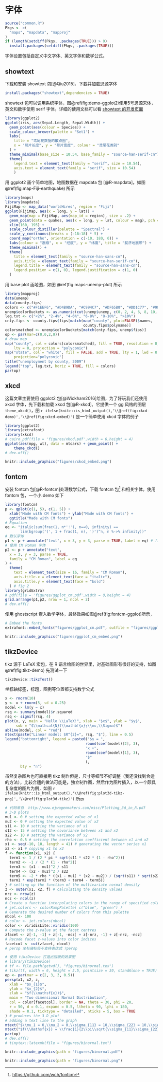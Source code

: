 # 字体 {#fonts}

```r
source("common.R")
Pkgs <- c(
  "maps", "mapdata", "mapproj"
)
if (length(setdiff(Pkgs, .packages(TRUE))) > 0) 
  install.packages(setdiff(Pkgs, .packages(TRUE)))
```

字体设置包括自定义中文字体、英文字体和数学公式。

## showtext 

下载和安装 showtext 包[@Qiu2015]，下载并加载思源字体

```r
install.packages("showtext",dependencies = TRUE)
```

showtext 包可以调用系统字体，图\@ref(fig:demo-ggplot2)使用5号思源宋体，英文和数字使用 serif 字体。详细的使用文档可以看 [showtext 的开发页面](https://github.com/yixuan/showtext)

```r
library(ggplot2)
ggplot(iris, aes(Sepal.Length, Sepal.Width)) +
  geom_point(aes(colour = Species)) +
  scale_colour_brewer(palette = "Set1") +
  labs(
    title = "鸢尾花数据的散点图",
    x = "萼片长度", y = "萼片宽度", colour = "鸢尾花类别"
  ) +
  theme_minimal(base_size = 10.54, base_family = "source-han-serif-cn") +
  theme(
    legend.text = element_text(family = "serif", size = 10.54),
    axis.text = element_text(family = "serif", size = 10.54)
    )
```

用 ggplot2 画个简单地图，地图数据在 mapdata 包 [@R-mapdata]，如图 \@ref(fig:map-Fiji-earthquake) 所示

```r
library(maps)
library(mapdata)
FijiMap <- map_data("worldHires", region = "Fiji")
ggplot(FijiMap, aes(x = long, y = lat)) +
  geom_map(map = FijiMap, aes(map_id = region), size = .2) +
  geom_point(data = quakes, aes(x = long, y = lat, colour = mag), pch = 16) +
  xlim(160, 195) +
  scale_colour_distiller(palette = "Spectral") +
  scale_y_continuous(breaks = (-18:18) * 5) +
  coord_map("ortho", orientation = c(-10, 180, 0)) +
  labs(colour = "震级", x = "经度", y = "纬度", title = "斐济地震带") +
  theme_minimal() +
  theme(
    title = element_text(family = "source-han-sans-cn"),
    axis.title = element_text(family = "source-han-serif-cn"),
    legend.title = element_text(family = "source-han-sans-cn"),
    legend.position = c(1, 0), legend.justification = c(1, 0)
  )
```

用 base plot 画地图，如图 \@ref(fig:maps-unemp-plot) 所示

```r
library(mapproj) 	
data(unemp)
data(county.fips)
colors <- c("#F1EEF6", "#D4B9DA", "#C994C7", "#DF65B0", "#DD1C77", "#980043")
unemp$colorBuckets <- as.numeric(cut(unemp$unemp, c(0, 2, 4, 6, 8, 10, 100)))
leg.txt <- c("<2%", "2-4%", "4-6%", "6-8%", "8-10%", ">10%")
cnty.fips <- county.fips$fips[match(map("county", plot=FALSE)$names,
                                    county.fips$polyname)]
colorsmatched <- unemp$colorBuckets[match(cnty.fips, unemp$fips)]
op <- par(mar=c(0,0,2,0))
# draw map
map("county", col = colors[colorsmatched], fill = TRUE, resolution = 0,
    lty = 0, projection = "polyconic")
map("state", col = "white", fill = FALSE, add = TRUE, lty = 1, lwd = 0.2,
    projection="polyconic")
title("unemployment by county, 2009")
legend("top", leg.txt, horiz = TRUE, fill = colors)
par(op)  
```

## xkcd

这篇文章主要使用 ggplot2 包[@Wickham2016]绘图，为了好玩我们还使用 xkcd 字体，先下载和加载 xkcd 包[@R-xkcd]，它提供一个 gg 风格的图层`theme_xkcd()`，图 `r ifelse(knitr::is_html_output(),'\\@ref(fig:xkcd-demo)','\\@ref(fig:xkcd-embed)') ` 是一个简单使用 xkcd 字体的例子

```r
library(ggplot2)
library(extrafont)
library(xkcd)
# cairo_pdf(file = 'figures/xkcd.pdf',width = 6,height = 4)
ggplot(aes(mpg, wt), data = mtcars) + geom_point() +
    theme_xkcd()
# dev.off()
```

```r
knitr::include_graphics("figures/xkcd_embed.png")
```

## fontcm

安装 fontcm 包[@R-fontcm]处理数学公式，下载 fontcm 包^[<https://github.com/wch/fontcm>] 和相关字体，使用 fontcm 包，一个小 demo 如下

```r
library(fontcm)
p <- qplot(c(1, 5), c(1, 5)) +
  xlab("Made with CM fonts") + ylab("Made with CM fonts") +
  ggtitle("Made with CM fonts")
# Equation
eq <- "italic(sum(frac(1, n*'!'), n==0, infinity) ==
       lim(bgroup('(', 1 + frac(1, n), ')')^n, n %->% infinity))"
# 默认字体
p1 <- p + annotate("text", x = 3, y = 3, parse = TRUE, label = eq) # fig 1
# 使用 CM Roman 字体
p2 <- p + annotate("text",
  x = 3, y = 3, parse = TRUE,
  family = "CM Roman", label = eq
) +
  theme(
    text = element_text(size = 16, family = "CM Roman"),
    axis.title.x = element_text(face = "italic"),
    axis.title.y = element_text(face = "bold")
  ) # fig 2
library(gridExtra)
# pdf(file = 'figures/ggplot_cm.pdf',width = 8,height = 4)
grid.arrange(p1,p2, nrow = 1, ncol = 2)
# dev.off()
```

使用 ghostscript 嵌入数学字体，最终效果如图\@ref(fig:fontcm-ggplot)所示，

```r
# Embed the fonts
extrafont::embed_fonts("figures/ggplot_cm.pdf", outfile = "figures/ggplot_cm_embed.pdf")
```
```r
knitr::include_graphics("figures/ggplot_cm_embed.png")
```

## tikzDevice

tikz 源于 LaTeX 宏包，在 R 语言绘图的世界里，对基础图形有很好的支持，如图 \@ref(fig:tikz-demo)
先测试一下

```r
tikzDevice::tikzTest()
```

坐标轴标签，标题，图例等位置都支持数学公式

```r
x <- rnorm(10)
y <- x + rnorm(5, sd = 0.25)
model <- lm(y ~ x)
rsq <- summary(model)$r.squared
rsq <- signif(rsq, 4)
plot(x, y, main = "Hello \\LaTeX!", xlab = "$x$", ylab = "$y$", 
     sub = "$\\mathcal{N}(\\mathbf{x};\\mu,\\Sigma)$")
abline(model, col = "red")
mtext(paste("Linear model: $R^{2}=", rsq, "$"), line = 0.5)
legend("bottomright", legend = paste0("$y = ", 
                                     round(coef(model)[2], 3),
                                     "x +", 
                                     round(coef(model)[1], 3), 
                                     "$"
                                     ), 
       bty = "n")
```

虽然复杂图片也可直接用 tikz 制作但是，尺寸等细节不好调整（我还没找到合适的方法），比较合适的做法可能是，独立制作图，然后作为图片插入，以一个颇具复杂度的图片为例，如图 `r ifelse(knitr::is_html_output(),'\\@ref(fig:plot3d-tikz-png)','\\@ref(fig:plot3d-tikz)') ` 所示

```r
# 代码来自  http://www.ejwagenmakers.com/misc/Plotting_3d_in_R.pdf
# 3-D plots
mu1 <- 0 # setting the expected value of x1
mu2 <- 0 # setting the expected value of x2
s11 <- 10 # setting the variance of x1
s12 <- 15 # setting the covariance between x1 and x2
s22 <- 10 # setting the variance of x2
rho <- 0.5 # setting the correlation coefficient between x1 and x2
x1 <- seq(-10, 10, length = 41) # generating the vector series x1
x2 <- x1 # copying x1 to x2
f <- function(x1, x2) {
  term1 <- 1 / (2 * pi * sqrt(s11 * s22 * (1 - rho^2)))
  term2 <- -1 / (2 * (1 - rho^2))
  term3 <- (x1 - mu1)^2 / s11
  term4 <- (x2 - mu2)^2 / s22
  term5 <- -2 * rho * ((x1 - mu1) * (x2 - mu2)) / (sqrt(s11) * sqrt(s22))
  term1 * exp(term2 * (term3 + term4 - term5))
} # setting up the function of the multivariate normal density
z <- outer(x1, x2, f) # calculating the density values
nrz <- nrow(z)
ncz <- ncol(z)
# Create a function interpolating colors in the range of specified colors
# jet.colors <- colorRampPalette( c("blue", "green") )
# Generate the desired number of colors from this palette
nbcol <- 100
# color <- jet.colors(nbcol)
color <- viridisLite::viridis(100)
# Compute the z-value at the facet centres
zfacet <- z[-1, -1] + z[-1, -ncz] + z[-nrz, -1] + z[-nrz, -ncz]
# Recode facet z-values into color indices
facetcol <- cut(zfacet, nbcol)
# persp 坐标轴标签不支持表达式 ?persp

# 使用 tikzDevice 打造出版级的效果图
# library(tikzDevice)
# tf <- file.path(getwd(), "figures/binormal.tex")
# tikz(tf, width = 6, height = 5.5, pointsize = 30, standAlone = TRUE)
op <- par(mar = c(2, 3, 3, 0.5))
persp(x1, x2, z,
  xlab = "$x_{1}$",
  ylab = "$x_{2}$",
  zlab = "$f(\\mathsf{x})$",
  main = "Two dimensional Normal Distribution",
  col = color[facetcol], border = NA, theta = 30, phi = 20,
  r = 50, d = 0.1, expand = 0.5, ltheta = 90, lphi = 180,
  shade = 0.1, ticktype = "detailed", nticks = 5, box = TRUE
) # produces the 3-D plot
# adding a text line to the graph
mtext("$\\mu_1 = 0,\\mu_2 = 0,\\sigma_{11} = 10,\\sigma_{22} = 10,\\sigma_{12} = 15, \\rho = 0.5$", side = 3)
mtext("$f(\\mathsf{x}) = \\frac{1}{2\\pi\\sqrt{\\sigma_{11}\\sigma_{22}(1-\\rho^2)}}\\exp\\big\\{-\\frac{1}{2(1-\\rho^2)}[\\frac{(x_1 - \\mu_1)^2}{\\sigma_{11}} - 2\\rho\\frac{(x_1 - \\mu_1)(x_2 - \\mu_2)}{\\sqrt{\\sigma_{11}}\\sqrt{\\sigma_{22}}} + \\frac{(x_2 - \\mu_2)^2}{\\sigma_{22}}]\\big\\}$", side = 1)
par(op)
# dev.off()
# tinytex::latexmk(file = "figures/binormal.tex")
```

```r
knitr::include_graphics(path = "figures/binormal.pdf")
```
```r
knitr::include_graphics(path = "figures/binormal.png")
```

